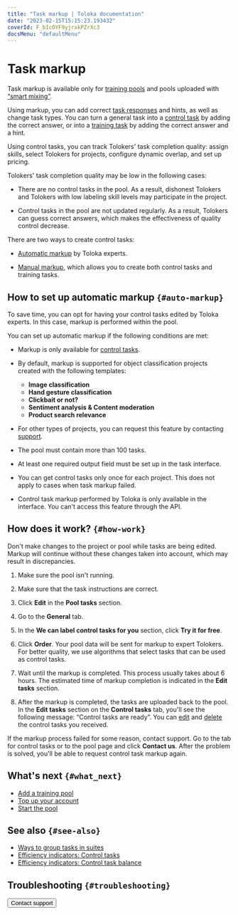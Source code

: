 ```yaml
---
title: "Task markup | Toloka documentation"
date: "2023-02-15T15:15:23.193432"
coverId: F_bIcOYF9yjrxkPZrXc3
docsMenu: "defaultMenu"
---
```



# Task markup

<Note mode="restriction" title="Restriction">

Task markup is available only for [training pools](/docs/guide/train) and pools uploaded with [“smart mixing”](/docs/guide/distribute-tasks-by-pages#smart-mixing).

</Note>

Using markup, you can add correct [task responses](/docs/glossary#task-response) and hints, as well as change task types. You can turn a general task into a [control task](/docs/glossary#control-task) by adding the correct answer, or into a [training task](/docs/glossary#training-task) by adding the correct answer and a hint.

<Cut title="Why this is important">

Using control tasks, you can track Tolokers' task completion quality: assign skills, select Tolokers for projects, configure dynamic overlap, and set up pricing.

Tolokers' task completion quality may be low in the following cases:

- There are no control tasks in the pool. As a result, dishonest Tolokers and Tolokers with low labeling skill levels may participate in the project.

- Control tasks in the pool are not updated regularly. As a result, Tolokers can guess correct answers, which makes the effectiveness of quality control decrease.

</Cut>

There are two ways to create control tasks:

- [Automatic markup](#auto-markup) by Toloka experts.

- [Manual markup](/docs/guide/task-markup-by-yourself), which allows you to create both control tasks and training tasks.

## How to set up automatic markup `{#auto-markup}`

To save time, you can opt for having your control tasks edited by Toloka experts. In this case, markup is performed within the pool.

You can set up automatic markup if the following conditions are met:

- Markup is only available for [control tasks](/docs/glossary#control-task).

- By default, markup is supported for object classification projects created with the following templates:

    - **Image classification**
    - **Hand gesture classification**
    - **Clickbait or not?**
    - **Sentiment analysis & Content moderation**
    - **Product search relevance**

- For other types of projects, you can request this feature by contacting [support](/docs/guide/troubleshooting/support?form-source=guide-task-markup).

- The pool must contain more than 100 tasks.

- At least one required output field must be set up in the task interface.

- You can get control tasks only once for each project. This does not apply to cases when task markup failed.

- Control task markup performed by Toloka is only available in the interface. You can't access this feature through the API.

## How does it work? `{#how-work}`

<Note mode="restriction" title="Alert">

Don't make changes to the project or pool while tasks are being edited. Markup will continue without these changes taken into account, which may result in discrepancies.

</Note>

1. Make sure the pool isn't running.

1. Make sure that the task instructions are correct.

1. Click **Edit** in the **Pool tasks** section.

1. Go to the **General** tab.

1. In the **We can label control tasks for you** section, click **Try it for free**.

1. Click **Order**. Your pool data will be sent for markup to expert Tolokers. For better quality, we use algorithms that select tasks that can be used as control tasks.

1. Wait until the markup is completed. This process usually takes about 6 hours. The estimated time of markup completion is indicated in the **Edit tasks** section.

1. After the markup is completed, the tasks are uploaded back to the pool. In the **Edit tasks** section on the **Control tasks** tab, you'll see the following message: “Control tasks are ready”. You can [edit](/docs/guide/task-markup-by-yourself#task-edit) and [delete](/docs/guide/task-markup-by-yourself#delete-task) the control tasks you received.

<Note mode="note" title="Note">

If the markup process failed for some reason, contact support. Go to the tab for control tasks or to the pool page and click **Contact us**. After the problem is solved, you'll be able to request control task markup again.

</Note>

## What's next `{#what_next}`
- [Add a training pool](/docs/guide/train)
- [Top up your account](/docs/guide/refill)
- [Start the pool](/docs/guide/pool-run-and-stop)

## See also `{#see-also}`

- [Ways to group tasks in suites](/docs/guide/distribute-tasks-by-pages)
- [Efficiency indicators: Control tasks](/docs/guide/efficiency-metrics/control-tasks-share)
- [Efficiency indicators: Control task balance](/docs/guide/efficiency-metrics/control-tasks-balance)

## Troubleshooting `{#troubleshooting}`

<FaqHowManyControlTasks/>

<FaqHowLongLabelingExperts/>

<TroubleshootingLabelingFailed/>

<Button view="defaultInverse" size="l" type="link" url="/docs/guide/troubleshooting/support?form-source=guide-task-markup">Contact support</Button>
